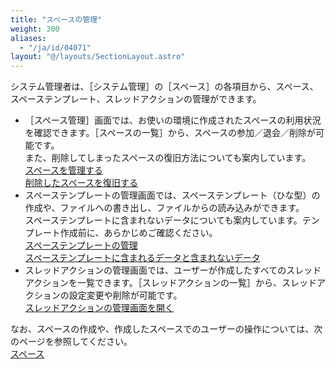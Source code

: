 ```yaml
---
title: "スペースの管理"
weight: 300
aliases:
  - "/ja/id/04071"
layout: "@/layouts/SectionLayout.astro"
---
```




システム管理者は、<Wovn>［<Kintone />システム管理］</Wovn>の<Wovn>［スペース］</Wovn>の各項目から、スペース、スペーステンプレート、スレッドアクションの管理ができます。

* <Wovn>［スペース管理］</Wovn>画面では、お使いの環境に作成されたスペースの利用状況を確認できます。<Wovn>［スペースの一覧］</Wovn>から、スペースの参加／退会／削除が可能です。  
  また、削除してしまったスペースの復旧方法についても案内しています。  
  [スペースを管理する](/k/ja/id/04073.html)  
  [削除したスペースを復旧する](/k/ja/id/04080.html)
* スペーステンプレートの管理画面では、スペーステンプレート（ひな型）の作成や、ファイルへの書き出し、ファイルからの読み込みができます。  
  スペーステンプレートに含まれないデータについても案内しています。テンプレート作成前に、あらかじめご確認ください。  
  [スペーステンプレートの管理](/k/ja/id/04074.html)  
  [スペーステンプレートに含まれるデータと含まれないデータ](/k/ja/id/04078.html)
* スレッドアクションの管理画面では、ユーザーが作成したすべてのスレッドアクションを一覧できます。<Wovn>［スレッドアクションの一覧］</Wovn>から、スレッドアクションの設定変更や削除が可能です。  
  [スレッドアクションの管理画面を開く](/k/ja/id/04081.html)

なお、スペースの作成や、作成したスペースでのユーザーの操作については、次のページを参照してください。  
[スペース](/k/ja/id/040691.html)
